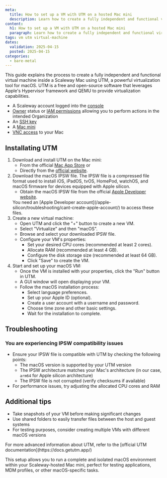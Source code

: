 ```yaml
---
meta:
  title: How to set up a VM with UTM on a hosted Mac mini
  description: Learn how to create a fully independent and functional virtual machine inside a Scaleway Mac using UTM, a powerful virtualization tool for macOS.
content:
  h1: How to set up a VM with UTM on a hosted Mac mini
  paragraph: Learn how to create a fully independent and functional virtual machine inside a Scaleway Mac using UTM, a powerful virtualization tool for macOS.
tags: vm utm virtual-machine
dates:
  validation: 2025-04-15
  posted: 2025-04-15
categories:
  - bare-metal
---
```




This guide explains the process to create a fully independent and functional virtual machine inside a Scaleway Mac using UTM, a powerful virtualization tool for macOS.
UTM is a free and open-source software that leverages Apple's Hypervisor framework and QEMU to provide virtualization capabilities.

<Requirements />

- A Scaleway account logged into the [console](https://console.scaleway.com)
- [Owner](/iam/concepts/#owner) status or [IAM permissions](/iam/concepts/#permission) allowing you to perform actions in the intended Organization
- An [SSH key](/organizations-and-projects/how-to/create-ssh-key/)
- A [Mac mini](/apple-silicon/how-to/create-mac-mini/)
- [VNC access](/apple-silicon/how-to/access-remote-desktop-mac-mini/) to your Mac

## Installating UTM

1.  Download and install UTM on the Mac mini:
    *   From the official [Mac App Store](https://apps.apple.com/us/app/utm-virtual-machines/id1538878817) or
    *   Directly from the [official website](https://getutm.app/).
2.  Download the macOS IPSW file.
    The IPSW file is a compressed file format used to install iOS, iPadOS, tvOS, HomePod, watchOS, and macOS firmware for devices equipped with Apple silicon.
    *   Obtain the macOS IPSW file from the official [Apple Developer website](https://developer.apple.com/download/).
    <Message type="note">
      You need an [Apple Developer account](/apple-silicon/troubleshooting/cant-create-apple-account/) to access these files.
    </Message>
3.  Create a new virtual machine:
    *   Open UTM and click the "+" button to create a new VM.
    *   Select "Virtualize" and then "macOS".
    *   Browse and select your downloaded IPSW file.
    *   Configure your VM's properties:
        *   Set your desired CPU cores (recommended at least 2 cores).
        *   Allocate RAM (recommended at least 4 GB).
            <Lightbox image={image} size="medium" alt="The RAM allocation window of UTM with 4096 MB of RAM selected" />
        *   Configure the disk storage size (recommended at least 64 GB).
            <Lightbox image={image2} size="medium" alt="The disk size configuration window of UTM with 64 GB of storage chosen" />
        *   Click "Save" to create the VM.
        <Lightbox image={image3} size="medium" alt="Summary of the VM configuration displaying the Save button to apply the configuration" />
4.  Start and set up your macOS VM:
    *   Once the VM is installed with your properties, click the "Run" button in UTM.
    *   A GUI window will open displaying your VM.
        <Lightbox image={image4} size="medium" alt="Mac OS setup wizard" />
    *   Follow the macOS installation process:
        *   Select language preferences.
        *   Set up your Apple ID (optional).
        *   Create a user account with a username and password.
        *   Choose time zone and other basic settings.
        *   Wait for the installation to complete.

## Troubleshooting
### You are experiencing IPSW compatibility issues
- Ensure your IPSW file is compatible with UTM by checking the following points:
    - The macOS version is supported by your UTM version
    - The IPSW architecture matches your Mac's architecture (in our case, `arm64` for Apple silicon architecture)
    - The IPSW file is not corrupted (verify checksums if available)
- For performance issues, try adjusting the allocated CPU cores and RAM

## Additional tips
- Take snapshots of your VM before making significant changes
- Use shared folders to easily transfer files between the host and guest systems
- For testing purposes, consider creating multiple VMs with different macOS versions

<Message type="tip">
  For more advanced information about UTM, refer to the [official UTM documentation](https://docs.getutm.app/)
</Message>

This setup allows you to run a complete and isolated macOS environment within your Scaleway-hosted Mac mini, perfect for testing applications, MDM profiles, or other macOS-specific tasks.
